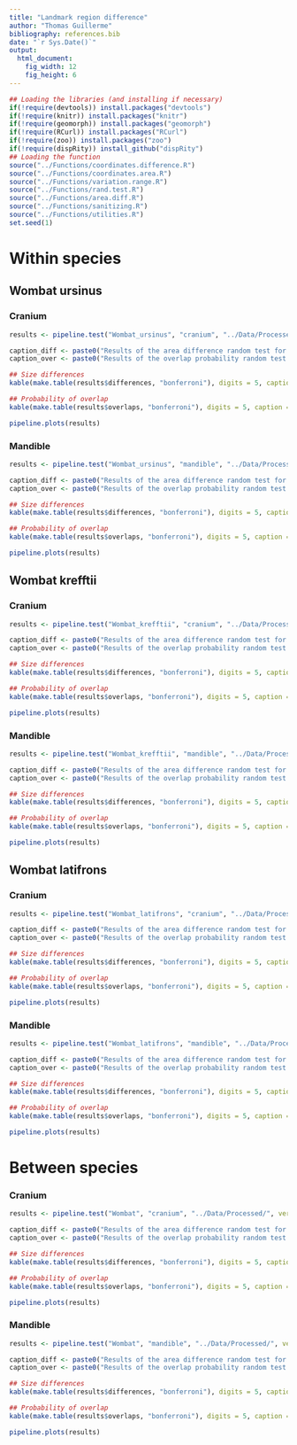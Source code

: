 ```yaml
---
title: "Landmark region difference"
author: "Thomas Guillerme"
bibliography: references.bib
date: "`r Sys.Date()`"
output:
  html_document:
    fig_width: 12
    fig_height: 6
---
```


```r
## Loading the libraries (and installing if necessary)
if(!require(devtools)) install.packages("devtools")
if(!require(knitr)) install.packages("knitr")
if(!require(geomorph)) install.packages("geomorph")
if(!require(RCurl)) install.packages("RCurl")
if(!require(zoo)) install.packages("zoo")
if(!require(dispRity)) install_github("dispRity")
## Loading the function
source("../Functions/coordinates.difference.R")
source("../Functions/coordinates.area.R")
source("../Functions/variation.range.R")
source("../Functions/rand.test.R")
source("../Functions/area.diff.R")
source("../Functions/sanitizing.R")
source("../Functions/utilities.R")
set.seed(1)
```

# Within species

## Wombat ursinus

### Cranium

```r
results <- pipeline.test("Wombat_ursinus", "cranium", "../Data/Processed/", verbose = TRUE)

caption_diff <- paste0("Results of the area difference random test for the ", results$dataset, " of ", results$species)
caption_over <- paste0("Results of the overlap probability random test for the ", results$ataset, " of ", results$species)

## Size differences
kable(make.table(results$differences, "bonferroni"), digits = 5, caption = caption_diff)

## Probability of overlap
kable(make.table(results$overlaps, "bonferroni"), digits = 5, caption = caption_over)

pipeline.plots(results)
```

### Mandible

```r
results <- pipeline.test("Wombat_ursinus", "mandible", "../Data/Processed/", verbose = TRUE)

caption_diff <- paste0("Results of the area difference random test for the ", results$dataset, " of ", results$species)
caption_over <- paste0("Results of the overlap probability random test for the ", results$ataset, " of ", results$species)

## Size differences
kable(make.table(results$differences, "bonferroni"), digits = 5, caption = caption_diff)

## Probability of overlap
kable(make.table(results$overlaps, "bonferroni"), digits = 5, caption = caption_over)

pipeline.plots(results)
```

## Wombat krefftii

### Cranium

```r
results <- pipeline.test("Wombat_krefftii", "cranium", "../Data/Processed/", verbose = TRUE)

caption_diff <- paste0("Results of the area difference random test for the ", results$dataset, " of ", results$species)
caption_over <- paste0("Results of the overlap probability random test for the ", results$ataset, " of ", results$species)

## Size differences
kable(make.table(results$differences, "bonferroni"), digits = 5, caption = caption_diff)

## Probability of overlap
kable(make.table(results$overlaps, "bonferroni"), digits = 5, caption = caption_over)

pipeline.plots(results)
```

### Mandible

```r
results <- pipeline.test("Wombat_krefftii", "mandible", "../Data/Processed/", verbose = TRUE)

caption_diff <- paste0("Results of the area difference random test for the ", results$dataset, " of ", results$species)
caption_over <- paste0("Results of the overlap probability random test for the ", results$ataset, " of ", results$species)

## Size differences
kable(make.table(results$differences, "bonferroni"), digits = 5, caption = caption_diff)

## Probability of overlap
kable(make.table(results$overlaps, "bonferroni"), digits = 5, caption = caption_over)

pipeline.plots(results)
```


## Wombat latifrons

### Cranium

```r
results <- pipeline.test("Wombat_latifrons", "cranium", "../Data/Processed/", verbose = TRUE)

caption_diff <- paste0("Results of the area difference random test for the ", results$dataset, " of ", results$species)
caption_over <- paste0("Results of the overlap probability random test for the ", results$ataset, " of ", results$species)

## Size differences
kable(make.table(results$differences, "bonferroni"), digits = 5, caption = caption_diff)

## Probability of overlap
kable(make.table(results$overlaps, "bonferroni"), digits = 5, caption = caption_over)

pipeline.plots(results)
```

### Mandible

```r
results <- pipeline.test("Wombat_latifrons", "mandible", "../Data/Processed/", verbose = TRUE)

caption_diff <- paste0("Results of the area difference random test for the ", results$dataset, " of ", results$species)
caption_over <- paste0("Results of the overlap probability random test for the ", results$ataset, " of ", results$species)

## Size differences
kable(make.table(results$differences, "bonferroni"), digits = 5, caption = caption_diff)

## Probability of overlap
kable(make.table(results$overlaps, "bonferroni"), digits = 5, caption = caption_over)

pipeline.plots(results)
```

# Between species

### Cranium

```r
results <- pipeline.test("Wombat", "cranium", "../Data/Processed/", verbose = TRUE)

caption_diff <- paste0("Results of the area difference random test for the ", results$dataset, " of ", results$species)
caption_over <- paste0("Results of the overlap probability random test for the ", results$ataset, " of ", results$species)

## Size differences
kable(make.table(results$differences, "bonferroni"), digits = 5, caption = caption_diff)

## Probability of overlap
kable(make.table(results$overlaps, "bonferroni"), digits = 5, caption = caption_over)

pipeline.plots(results)
```

### Mandible

```r
results <- pipeline.test("Wombat", "mandible", "../Data/Processed/", verbose = TRUE)

caption_diff <- paste0("Results of the area difference random test for the ", results$dataset, " of ", results$species)
caption_over <- paste0("Results of the overlap probability random test for the ", results$ataset, " of ", results$species)

## Size differences
kable(make.table(results$differences, "bonferroni"), digits = 5, caption = caption_diff)

## Probability of overlap
kable(make.table(results$overlaps, "bonferroni"), digits = 5, caption = caption_over)

pipeline.plots(results)
```